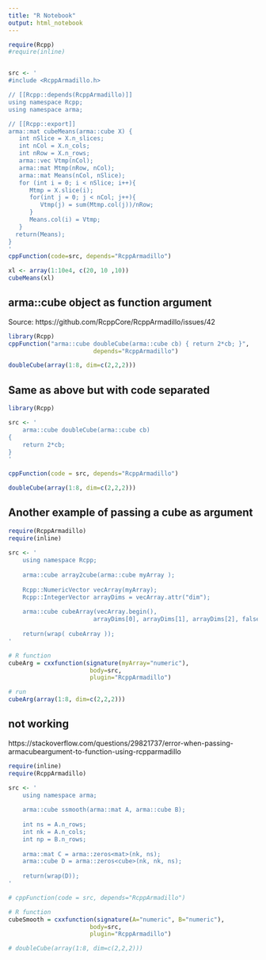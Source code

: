 ```yaml
---
title: "R Notebook"
output: html_notebook
---
```



```r
require(Rcpp)
#require(inline)


src <- '
#include <RcppArmadillo.h>

// [[Rcpp::depends(RcppArmadillo)]]
using namespace Rcpp; 
using namespace arma;

// [[Rcpp::export]]
arma::mat cubeMeans(arma::cube X) {
   int nSlice = X.n_slices;
   int nCol = X.n_cols;
   int nRow = X.n_rows;
   arma::vec Vtmp(nCol);
   arma::mat Mtmp(nRow, nCol);
   arma::mat Means(nCol, nSlice);
   for (int i = 0; i < nSlice; i++){
      Mtmp = X.slice(i);
      for(int j = 0; j < nCol; j++){
         Vtmp(j) = sum(Mtmp.col(j))/nRow; 
      }
      Means.col(i) = Vtmp;
   }
  return(Means);
}
'
cppFunction(code=src, depends="RcppArmadillo")

xl <- array(1:10e4, c(20, 10 ,10))
cubeMeans(xl)

```


## arma::cube object as function argument

Source: https://github.com/RcppCore/RcppArmadillo/issues/42

```r
library(Rcpp)
cppFunction("arma::cube doubleCube(arma::cube cb) { return 2*cb; }", 
                        depends="RcppArmadillo")

doubleCube(array(1:8, dim=c(2,2,2)))
```


## Same as above but with code separated

```r
library(Rcpp)

src <- '
    arma::cube doubleCube(arma::cube cb) 
{ 
    return 2*cb; 
}
'

cppFunction(code = src, depends="RcppArmadillo")

doubleCube(array(1:8, dim=c(2,2,2)))
```


## Another example of passing a cube as argument

```r
require(RcppArmadillo)
require(inline)
 
src <- '
    using namespace Rcpp;
     
    arma::cube array2cube(arma::cube myArray );
        
    Rcpp::NumericVector vecArray(myArray);
    Rcpp::IntegerVector arrayDims = vecArray.attr("dim");
        
    arma::cube cubeArray(vecArray.begin(), 
                        arrayDims[0], arrayDims[1], arrayDims[2], false);
        
    return(wrap( cubeArray ));
'

# R function
cubeArg = cxxfunction(signature(myArray="numeric"), 
                       body=src, 
                       plugin="RcppArmadillo")

# run
cubeArg(array(1:8, dim=c(2,2,2)))
```

## not working
https://stackoverflow.com/questions/29821737/error-when-passing-armacubeargument-to-function-using-rcpparmadillo


```r
require(inline)
require(RcppArmadillo)

src <- '
    using namespace arma;
    
    arma::cube ssmooth(arma::mat A, arma::cube B);
    
    int ns = A.n_rows;    
    int nk = A.n_cols;    
    int np = B.n_rows;    
    
    arma::mat C = arma::zeros<mat>(nk, ns);
    arma::cube D = arma::zeros<cube>(nk, nk, ns);
    
    return(wrap(D));
'

# cppFunction(code = src, depends="RcppArmadillo")

# R function
cubeSmooth = cxxfunction(signature(A="numeric", B="numeric"), 
                       body=src, 
                       plugin="RcppArmadillo")

# doubleCube(array(1:8, dim=c(2,2,2)))
```

